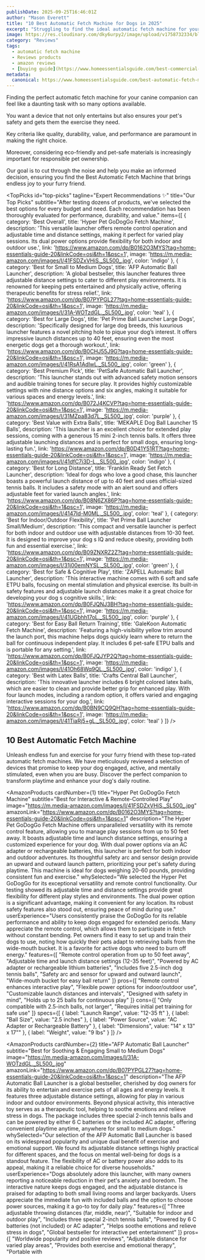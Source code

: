 ```yaml
---
publishDate: 2025-09-25T16:46:01Z
author: "Mason Everett"
title: "10 Best Automatic Fetch Machine for Dogs in 2025"
excerpt: "Struggling to find the ideal automatic fetch machine for your dog? We tested top models to help you choose the perfect, durable, and engaging option for endless fun."
image: https://res.cloudinary.com/dky6urpy2/image/upload/v1758732334/blog_image_1758732334_nhzkf8.webp
category: "Reviews"
tags:
  - automatic fetch machine
  - Reviews products
  - amazon reviews
  - [buying guide](https://www.homeessentialsguide.com/best-commercial-automatic-coffee-machine)
metadata:
  canonical: https://www.homeessentialsguide.com/best-automatic-fetch-machine
---
```



<p>Finding the perfect automatic fetch machine for your canine companion can feel like a daunting task with so many options available.</p>
<p>You want a device that not only entertains but also ensures your pet's safety and gets them the exercise they need.</p>
<p>Key criteria like quality, durability, value, and performance are paramount in making the right choice.</p>
<p>Moreover, considering eco-friendly and pet-safe materials is increasingly important for responsible pet ownership.</p>
<p>Our goal is to cut through the noise and help you make an informed decision, ensuring you find the Best Automatic Fetch Machine that brings endless joy to your furry friend.</p>

<TopPicks
  id="top-picks"
  tagline="Expert Recommendations ✨"
  title="Our Top Picks"
  subtitle="After testing dozens of products, we've selected the best options for every budget and need. Each recommendation has been thoroughly evaluated for performance, durability, and value."
  items={[
    {
      category: 'Best Overall',
      title: 'Hyper Pet GoDogGo Fetch Machine',
      description: 'This versatile launcher offers remote control operation and adjustable time and distance settings, making it perfect for varied play sessions. Its dual power options provide flexibility for both indoor and outdoor use.',
      link: 'https://www.amazon.com/dp/B0162O3MYS?tag=home-essentials-guide-20&linkCode=osi&th=1&psc=1',
      image: 'https://m.media-amazon.com/images/I/41FSDZxVHiS._SL500_.jpg',
      color: 'indigo'
    },
    {
      category: 'Best for Small to Medium Dogs',
      title: 'AFP Automatic Ball Launcher',
      description: 'A global bestseller, this launcher features three adjustable distance settings to cater to different play environments. It is renowned for keeping pets entertained and physically active, offering therapeutic benefits for stress relief.',
      link: 'https://www.amazon.com/dp/B07PYPGL27?tag=home-essentials-guide-20&linkCode=osi&th=1&psc=1',
      image: 'https://m.media-amazon.com/images/I/31A-WOTzdGL._SL500_.jpg',
      color: 'teal'
    },
    {
      category: 'Best for Large Dogs',
      title: 'Pet Prime Ball Launcher Large Dogs',
      description: 'Specifically designed for large dog breeds, this luxurious launcher features a novel pitching hole to pique your dog’s interest. It offers impressive launch distances up to 40 feet, ensuring even the most energetic dogs get a thorough workout.',
      link: 'https://www.amazon.com/dp/B0CHJ55J9G?tag=home-essentials-guide-20&linkCode=osi&th=1&psc=1',
      image: 'https://m.media-amazon.com/images/I/41RsA1AdlwL._SL500_.jpg',
      color: 'green'
    },
    {
      category: 'Best Premium Pick',
      title: 'PetSafe Automatic Ball Launcher',
      description: 'This launcher stands out with advanced safety motion sensors and audible training tones for secure play. It provides highly customizable settings with nine distance options and six angles, making it suitable for various spaces and energy levels.',
      link: 'https://www.amazon.com/dp/B072J4KCVP?tag=home-essentials-guide-20&linkCode=osi&th=1&psc=1',
      image: 'https://m.media-amazon.com/images/I/31MZpa83d7L._SL500_.jpg',
      color: 'purple'
    },
    {
      category: 'Best Value with Extra Balls',
      title: 'MEKAPLE Dog Ball Launcher 15 Balls',
      description: 'This launcher is an excellent choice for extended play sessions, coming with a generous 15 mini 2-inch tennis balls. It offers three adjustable launching distances and is perfect for small dogs, ensuring long-lasting fun.',
      link: 'https://www.amazon.com/dp/B0D41Y51RT?tag=home-essentials-guide-20&linkCode=osi&th=1&psc=1',
      image: 'https://m.media-amazon.com/images/I/41dfC7i3D-L._SL500_.jpg',
      color: 'indigo'
    },
    {
      category: 'Best for Long Distance',
      title: 'Franklin Ready Set Fetch Launcher',
      description: 'Ideal for dogs who love a good chase, this launcher boasts a powerful launch distance of up to 40 feet and uses official-sized tennis balls. It includes a safety mode with an alert sound and offers adjustable feet for varied launch angles.',
      link: 'https://www.amazon.com/dp/B08N6ZX86P?tag=home-essentials-guide-20&linkCode=osi&th=1&psc=1',
      image: 'https://m.media-amazon.com/images/I/4147Id-M0ML._SL500_.jpg',
      color: 'teal'
    },
    {
      category: 'Best for Indoor/Outdoor Flexibility',
      title: 'Pet Prime Ball Launcher Small/Medium',
      description: 'This compact and versatile launcher is perfect for both indoor and outdoor use with adjustable distances from 10-30 feet. It is designed to improve your dog s IQ and reduce obesity, providing both fun and essential exercise.',
      link: 'https://www.amazon.com/dp/B09ZNXRZ2Z?tag=home-essentials-guide-20&linkCode=osi&th=1&psc=1',
      image: 'https://m.media-amazon.com/images/I/31j00emNYSL._SL500_.jpg',
      color: 'green'
    },
    {
      category: 'Best for Safe & Cognitive Play',
      title: 'ZAPELL Automatic Ball Launcher',
      description: 'This interactive machine comes with 6 soft and safe ETPU balls, focusing on mental stimulation and physical exercise. Its built-in safety features and adjustable launch distances make it a great choice for developing your dog s cognitive skills.',
      link: 'https://www.amazon.com/dp/B0FJQNJ3BH?tag=home-essentials-guide-20&linkCode=osi&th=1&psc=1',
      image: 'https://m.media-amazon.com/images/I/41UGbhh17oL._SL500_.jpg',
      color: 'purple'
    },
    {
      category: 'Best for Easy Ball Return Training',
      title: 'GaleKoon Automatic Fetch Machine',
      description: 'Featuring a high-visibility yellow trim around the launch port, this machine helps dogs quickly learn where to return the ball for continuous independent play. It includes 6 pet-safe ETPU balls and is portable for any setting.',
      link: 'https://www.amazon.com/dp/B0FJQJYP2Q?tag=home-essentials-guide-20&linkCode=osi&th=1&psc=1',
      image: 'https://m.media-amazon.com/images/I/41Oh68Wq9QL._SL500_.jpg',
      color: 'indigo'
    },
    {
      category: 'Best with Latex Balls',
      title: 'Crafts Central Ball Launcher',
      description: 'This innovative launcher includes 6 bright colored latex balls, which are easier to clean and provide better grip for enhanced play. With four launch modes, including a random option, it offers varied and engaging interactive sessions for your dog.',
      link: 'https://www.amazon.com/dp/B0BN9CQ9QH?tag=home-essentials-guide-20&linkCode=osi&th=1&psc=1',
      image: 'https://m.media-amazon.com/images/I/41TiaRj5+gL._SL500_.jpg',
      color: 'teal'
    }
  ]}
/>

## 10 Best Automatic Fetch Machine

Unleash endless fun and exercise for your furry friend with these top-rated automatic fetch machines. We have meticulously reviewed a selection of devices that promise to keep your dog engaged, active, and mentally stimulated, even when you are busy. Discover the perfect companion to transform playtime and enhance your dog's daily routine.

<AmazonProducts
  cardNumber={1}
  title="Hyper Pet GoDogGo Fetch Machine"
  subtitle="Best for Interactive & Remote-Controlled Play"
  image="https://m.media-amazon.com/images/I/41FSDZxVHiS._SL500_.jpg"
  amazonLink="https://www.amazon.com/dp/B0162O3MYS?tag=home-essentials-guide-20&linkCode=osi&th=1&psc=1"
  description="The Hyper Pet GoDogGo Fetch Machine offers unparalleled versatility with its remote control feature, allowing you to manage play sessions from up to 50 feet away. It boasts adjustable time and launch distance settings, ensuring a customized experience for your dog. With dual power options via an AC adapter or rechargeable batteries, this launcher is perfect for both indoor and outdoor adventures. Its thoughtful safety arc and sensor design provide an upward and outward launch pattern, prioritizing your pet's safety during playtime. This machine is ideal for dogs weighing 20-60 pounds, providing consistent fun and exercise."
  whySelected="We selected the Hyper Pet GoDogGo for its exceptional versatility and remote control functionality. Our testing showed its adjustable time and distance settings provide great flexibility for different play styles and environments. The dual power option is a significant advantage, making it convenient for any location. Its robust safety features also stood out, ensuring peace of mind during use."
  userExperience="Users consistently praise the GoDogGo for its reliable performance and ability to keep dogs engaged for extended periods. Many appreciate the remote control, which allows them to participate in fetch without constant bending. Pet owners find it easy to set up and train their dogs to use, noting how quickly their pets adapt to retrieving balls from the wide-mouth bucket. It is a favorite for active dogs who need to burn off energy."
  features={[
    "Remote control operation from up to 50 feet away",
    "Adjustable time and launch distance settings (12-35 feet)",
    "Powered by AC adapter or rechargeable lithium batteries",
    "Includes five 2.5-inch dog tennis balls",
    "Safety arc and sensor for upward and outward launch",
    "Wide-mouth bucket for easy ball return"
  ]}
  pros={[
    "Remote control enhances interactive play",
    "Flexible power options for indoor/outdoor use",
    "Customizable launch distances and intervals",
    "Designed with safety in mind",
    "Holds up to 25 balls for continuous play"
  ]}
  cons={[
    "Only compatible with 2.5-inch balls, not larger",
    "Requires initial pet training for safe use"
  ]}
  specs={[
    { label: "Launch Range", value: "12-35 ft" },
    { label: "Ball Size", value: "2.5 inches" },
    { label: "Power Source", value: "AC Adapter or Rechargeable Battery" },
    { label: "Dimensions", value: "14\" x 13\" x 17\"" },
    { label: "Weight", value: "9 lbs" }
  ]}
/>

<AmazonProducts
  cardNumber={2}
  title="AFP Automatic Ball Launcher"
  subtitle="Best for Soothing & Engaging Small to Medium Dogs"
  image="https://m.media-amazon.com/images/I/31A-WOTzdGL._SL500_.jpg"
  amazonLink="https://www.amazon.com/dp/B07PYPGL27?tag=home-essentials-guide-20&linkCode=osi&th=1&psc=1"
  description="The AFP Automatic Ball Launcher is a global bestseller, cherished by dog owners for its ability to entertain and exercise pets of all ages and energy levels. It features three adjustable distance settings, allowing for play in various indoor and outdoor environments. Beyond physical activity, this interactive toy serves as a therapeutic tool, helping to soothe emotions and relieve stress in dogs. The package includes three special 2-inch tennis balls and can be powered by either 6 C batteries or the included AC adapter, offering convenient playtime anytime, anywhere for small to medium dogs."
  whySelected="Our selection of the AFP Automatic Ball Launcher is based on its widespread popularity and unique dual benefit of exercise and emotional support. We found its adjustable distance settings highly practical for different spaces, and the focus on mental well-being for dogs is a standout feature. The flexibility of AC or battery power also adds to its appeal, making it a reliable choice for diverse households."
  userExperience="Dogs absolutely adore this launcher, with many owners reporting a noticeable reduction in their pet's anxiety and boredom. The interactive nature keeps dogs engaged, and the adjustable distance is praised for adapting to both small living rooms and larger backyards. Users appreciate the immediate fun with included balls and the option to choose power sources, making it a go-to toy for daily play."
  features={[
    "Three adjustable throwing distances (far, middle, near)",
    "Suitable for indoor and outdoor play",
    "Includes three special 2-inch tennis balls",
    "Powered by 6 C batteries (not included) or AC adapter",
    "Helps soothe emotions and relieve stress in dogs",
    "Global bestseller for interactive pet entertainment"
  ]}
  pros={[
    "Worldwide popularity and positive reviews",
    "Adjustable distance for varied play areas",
    "Provides both exercise and emotional therapy",
    "Portable with